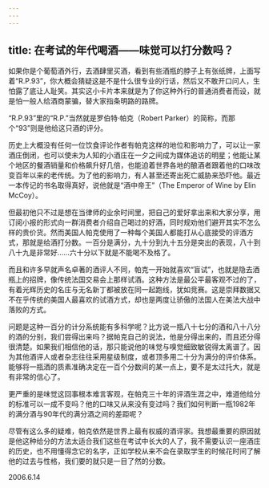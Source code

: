 ```yaml
---
---
---
```

title: 在考试的年代喝酒——味觉可以打分数吗？
---




如果你是个葡萄酒外行，去酒肆里买酒，看到有些酒瓶的脖子上有张纸牌，上面写着“R.P.93”，你大概会猜疑这是不是什么很专业的行话，然后又不敢开口问人，生怕露了底让人耻笑。其实这小卡片本来就是为了你这种外行的普通消费者而设，就是怕一般人给酒商蒙骗，替大家指条明路的路牌。

“R.P.93”里的“R.P.”当然就是罗伯特·帕克（Robert Parker）的简称，而那个“93”则是他给这只酒的评分。

历史上大概没有任何一位饮食评论作者有帕克这样的地位和影响力了，可以让一家酒庄倒闭，也可以使未为人知的小酒庄在一夕之间成为媒体追访的明星；他能让某个地区的餐酒销量和价格飙升好几倍，也能迫着世界各地的酿酒者跟着他的口味改变百年以来的老传统。为了他的影响力，有人甚至还寄出死亡威胁来恐吓他。最近一本传记的书名取得真好，说他就是“酒中帝王”（The Emperor of Wine by Elin McCoy）。

但最初他只不过是想在当律师的业余时间里，把自己的爱好拿出来和大家分享，用订阅小报的形式向一群消费者介绍自己喝过的好酒，同时规劝他们避开其实不怎么样的贵价货。然而美国人帕克使用了一种每个美国人都能打从心底接受的评酒方式，那就是给酒打分数。一百分是满分，九十分到九十五分是突出的表现，八十到八十九是非常好……六十分以下就是不能喝不及格了。

而且和许多早就声名卓著的酒评人不同，帕克一开始就喜欢“盲试”，也就是隐去酒瓶上的招牌，像传统法国交易会上那样试酒。这种方法是最公平最客观不过的了，有着光辉历史的名庄与无名新丁都被放在同一起跑线，犹如竞赛。这是崇拜数据又不在乎传统的美国人最喜欢的试酒方式，却也是两度让骄傲的法国人在美法大战中落败的方式。

问题是这种一百分的计分系统能有多科学呢？比方说一瓶八十七分的酒和八十八分的酒的分别，我们尝得出来吗？据帕克自己的说法，他是分得出来的，而且还分得很清楚。如果我们相信他的话，那只能说他的味觉与嗅觉细致敏锐得太离谱了。因为其他酒评人或者杂志往往采用星级制度，或者顶多用二十分为满分的评价体系。能够将一瓶酒的质素准确决定在一百个分数间的某一点上，要不是太过托大，就是有非常的信心了。

更严重的是味觉这回事根本难言客观，在帕克三十年的评酒生涯之中，难道他给分的标准可以一成不变吗？他的口味又从来没有变过吗？我们如何判断一瓶1982年的满分酒与90年代的满分酒之间的差距呢？

尽管有这么多的疑难，帕克依然是世界上最有权威的酒评家。我想最重要的原因就是他这种给分的方法太适合我们这些在考试中长大的人了，我不需要认识一座酒庄的历史，也不用懂得念它的名字，正如学校从来不会在录取学生的时候花时间了解他的过去与性格，我们要的就只是一目了然的分数。





2006.6.14